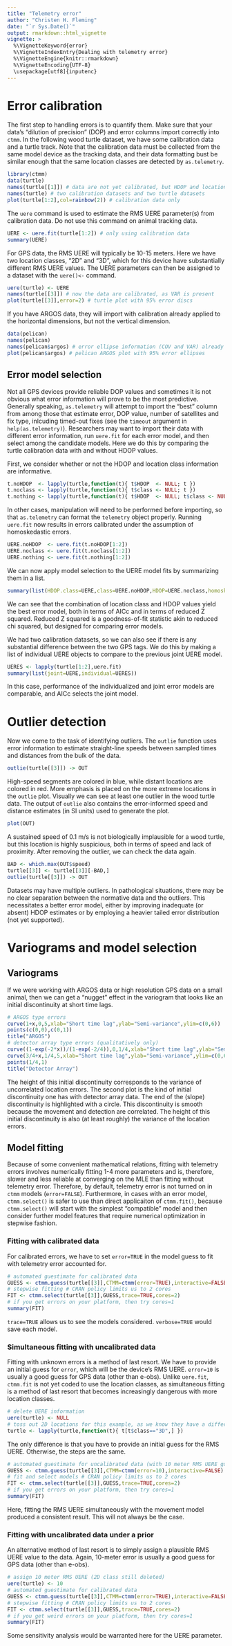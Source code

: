 ```yaml
---
title: "Telemetry error"
author: "Christen H. Fleming"
date: "`r Sys.Date()`"
output: rmarkdown::html_vignette
vignette: >
  %\VignetteKeyword{error}
  %\VignetteIndexEntry{Dealing with telemetry error}
  %\VignetteEngine{knitr::rmarkdown}
  %\VignetteEncoding{UTF-8}
  \usepackage[utf8]{inputenc}
---
```


# Error calibration

The first step to handling errors is to quantify them. Make sure that your data's "dilution of precision" (DOP) and error columns import correctly into `ctmm`. In the following wood turtle dataset, we have some calibration data and a turtle track. Note that the calibration data must be collected from the same model device as the tracking data, and their data formatting bust be similar enough that the same location classes are detected by `as.telemetry`.

```r
library(ctmm)
data(turtle)
names(turtle[[1]]) # data are not yet calibrated, but HDOP and location class is present
names(turtle) # two calibration datasets and two turtle datasets
plot(turtle[1:2],col=rainbow(2)) # calibration data only
```

The `uere` command is used to estimate the RMS UERE parameter(s) from calibration data. Do not use this command on animal tracking data.

```r
UERE <- uere.fit(turtle[1:2]) # only using calibration data
summary(UERE)
```

For GPS data, the RMS UERE will typically be 10-15 meters.
Here we have two location classes, "2D" and "3D", which for this device have substantially different RMS UERE values.
The UERE parameters can then be assigned to a dataset with the `uere()<-` command.

```r
uere(turtle) <- UERE
names(turtle[[3]]) # now the data are calibrated, as VAR is present
plot(turtle[[3]],error=2) # turtle plot with 95% error discs
```

If you have ARGOS data, they will import with calibration already applied to the horizontal dimensions, but not the vertical dimension.

```r
data(pelican)
names(pelican)
names(pelican$argos) # error ellipse information (COV and VAR) already present
plot(pelican$argos) # pelican ARGOS plot with 95% error ellipses
```

## Error model selection

Not all GPS devices provide reliable DOP values and sometimes it is not obvious what error information will prove to be the most predictive. Generally speaking, `as.telemetry` will attempt to import the "best" column from among those that estimate error, DOP value, number of satellites and fix type, inlcuding timed-out fixes (see the `timeout` argument in `help(as.telemetry)`). Researchers may want to import their data with different error information, run `uere.fit` for each error model, and then select among the candidate models. Here we do this by comparing the turtle calibration data with and without HDOP values.

First, we consider whether or not the HDOP and location class information are informative.
```r
t.noHDOP  <- lapply(turtle,function(t){ t$HDOP  <- NULL; t })
t.noclass <- lapply(turtle,function(t){ t$class <- NULL; t })
t.nothing <- lapply(turtle,function(t){ t$HDOP  <- NULL; t$class <- NULL; t })
```
In other cases, manipulation will need to be performed before importing, so that `as.telemetry` can format the `telemetry` object properly.
Running `uere.fit` now results in errors calibrated under the assumption of homoskedastic errors.
```r
UERE.noHDOP  <- uere.fit(t.noHDOP[1:2])
UERE.noclass <- uere.fit(t.noclass[1:2])
UERE.nothing <- uere.fit(t.nothing[1:2])
```
We can now apply model selection to the UERE model fits by summarizing them in a list.
```r
summary(list(HDOP.class=UERE,class=UERE.noHDOP,HDOP=UERE.noclass,homoskedastic=UERE.nothing))
```
We can see that the combination of location class and HDOP values yield the best error model,
both in terms of AICc and in terms of reduced Z squared.
Reduced Z squared is a goodness-of-fit statistic akin to reduced chi squared, but designed for comparing error models.

We had two calibration datasets, so we can also see if there is any substantial difference between the two GPS tags. We do this by making a list of individual UERE objects to compare to the previous joint UERE model.
```r
UERES <- lapply(turtle[1:2],uere.fit)
summary(list(joint=UERE,individual=UERES))
```
In this case, performance of the individualized and joint error models are comparable, and AICc selects the joint model.

# Outlier detection

Now we come to the task of identifying outliers. The `outlie` function uses error information to estimate straight-line speeds between sampled times and distances from the bulk of the data.

```r
outlie(turtle[[3]]) -> OUT
```

High-speed segments are colored in blue, while distant locations are colored in red. More emphasis is placed on the more extreme locations in the `outlie` plot. Visually we can see at least one outlier in the wood turtle data. The output of `outlie` also contains the error-informed speed and distance estimates (in SI units) used to generate the plot.

```r
plot(OUT)
```

A sustained speed of 0.1 m/s is not biologically implausible for a wood turtle, but this location is highly suspicious, both in terms of speed and lack of proximity. After removing the outlier, we can check the data again.

```r
BAD <- which.max(OUT$speed)
turtle[[3]] <- turtle[[3]][-BAD,]
outlie(turtle[[3]]) -> OUT
```

Datasets may have multiple outliers. In pathological situations, there may be no clear separation between the normative data and the outliers. This necessitates a better error model, either by improving inadequate (or absent) HDOP estimates or by employing a heavier tailed error distribution (not yet supported).

# Variograms and model selection

## Variograms

If we were working with ARGOS data or high resolution GPS data on a small animal, then we can get a "nugget" effect in the variogram that looks like an initial discontinuity at short time lags.

```r
# ARGOS type errors
curve(1+x,0,5,xlab="Short time lag",ylab="Semi-variance",ylim=c(0,6))
points(c(0,0),c(0,1))
title("ARGOS")
# detector array type errors (qualitatively only)
curve((1-exp(-2*x))/(1-exp(-2/4)),0,1/4,xlab="Short time lag",ylab="Semi-variance",ylim=c(0,6),xlim=c(0,5),add=FALSE)
curve(3/4+x,1/4,5,xlab="Short time lag",ylab="Semi-variance",ylim=c(0,6),add=TRUE,xlim=c(0,5))
points(1/4,1)
title("Detector Array")
```

The height of this initial discontinuity corresponds to the variance of uncorrelated location errors. The second plot is the kind of initial discontinuity one has with detector array data. The end of the (slope) discontinuity is highlighted with a circle. This discontinuity is smooth because the movement and detection are correlated. The height of this initial discontinuity is also (at least roughly) the variance of the location errors.

## Model fitting

Because of some convenient mathematical relations, fitting with telemetry errors involves numerically fitting 1-4 more parameters and is, therefore, slower and less reliable at converging on the MLE than fitting without telemetry error. Therefore, by default, telemetry error is not turned on in `ctmm` models (`error=FALSE`).
Furthermore, in cases with an error model, `ctmm.select()` is safer to use than direct applicaiton of `ctmm.fit()`, because `ctmm.select()` will start with the simplest "compatible" model and then consider further model features that require numerical optimization in stepwise fashion.

### Fitting with calibrated data

For calibrated errors, we have to set `error=TRUE` in the model guess to fit with telemetry error accounted for.

```r
# automated guestimate for calibrated data
GUESS <- ctmm.guess(turtle[[3]],CTMM=ctmm(error=TRUE),interactive=FALSE)
# stepwise fitting # CRAN policy limits us to 2 cores
FIT <- ctmm.select(turtle[[3]],GUESS,trace=TRUE,cores=2)
# if you get errors on your platform, then try cores=1
summary(FIT)
```

`trace=TRUE` allows us to see the models considered. `verbose=TRUE` would save each model.

### Simultaneous fitting with uncalibrated data

Fitting with unknown errors is a method of last resort. We have to provide an initial guess for `error`, which will be the device's RMS UERE. `error=10` is usually a good guess for GPS data (other than e-obs). Unlike `uere.fit`, `ctmm.fit` is not yet coded to use the location classes, as simultaneous fitting is a method of last resort that becomes increasingly dangerous with more location classes.

```r
# delete UERE information
uere(turtle) <- NULL
# toss out 2D locations for this example, as we know they have a different/larger RMS UERE
turtle <- lapply(turtle,function(t){ t[t$class=="3D",] })
```

The only difference is that you have to provide an initial guess for the RMS UERE. Otherwise, the steps are the same.

```r
# automated guestimate for uncalibrated data (with 10 meter RMS UERE guess)
GUESS <- ctmm.guess(turtle[[3]],CTMM=ctmm(error=10),interactive=FALSE)
# fit and select models # CRAN policy limits us to 2 cores
FIT <- ctmm.select(turtle[[3]],GUESS,trace=TRUE,cores=2)
# if you get errors on your platform, then try cores=1
summary(FIT)
```

Here, fitting the RMS UERE simultaneously with the movement model produced a consistent result.
This will not always be the case.

### Fitting with uncalibrated data under a prior

An alternative method of last resort is to simply assign a plausible RMS UERE value to the data. Again, 10-meter error is usually a good guess for GPS data (other than e-obs).

```r
# assign 10 meter RMS UERE (2D class still deleted)
uere(turtle) <- 10
# automated guestimate for calibrated data
GUESS <- ctmm.guess(turtle[[3]],CTMM=ctmm(error=TRUE),interactive=FALSE)
# stepwise fitting # CRAN policy limits us to 2 cores
FIT <- ctmm.select(turtle[[3]],GUESS,trace=TRUE,cores=2)
# if you get weird errors on your platform, then try cores=1
summary(FIT)
```

Some sensitivity analysis would be warranted here for the UERE parameter.
